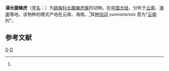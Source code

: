 {{Speciesbox
| genus = Zeuxippus
| species = yunnanensis
| authority = Peng et Xie, 1995<ref name='id14915'>{{cite web| url =http://www.bioinfo.cn/db05/BjdwSpecies.php?action=view&id=14915| title =滇长腹蝇虎| work =《中国动物物种编目数据库》| publisher =中国科学院微生物研究所| author =中国科学院动物研究所| accessdate =2009-04-28| deadurl =yes| archiveurl =https://web.archive.org/web/20160305064810/http://www.bioinfo.cn/db05/BjdwSpecies.php?action=view&id=14915| archivedate =2016-03-05}}</ref>
}}

'''滇长腹蝇虎'''（[[学名|学名]]：{{lang|la|''Zeuxippus yunnanensis''}}）为[[跳蛛科|跳蛛科]][[长腹蝇虎属|长腹蝇虎属]]的动物。在[[中国大陆|中国大陆]]，分布于[[云南|云南]]、[[海南|海南]]等地。该物种的模式产地在云南、海南。<ref name='id14915'/>其[[种加词|种加词]] ''yunnanensis'' 意为“[[云南|云南]]的”。

== 参考文献 ==
{{reflist}}

{{Taxonbar|from=Q2263856}}

[[Category:长腹蝇虎属|D]]
[[Category:1995年描述的动物|D]]


{{蜘蛛小作品}}